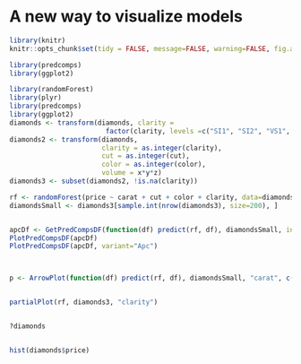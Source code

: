 # A new way to visualize models

```r
library(knitr)
knitr::opts_chunk$set(tidy = FALSE, message=FALSE, warning=FALSE, fig.align='center')
```

```r
library(predcomps)
library(ggplot2)
```

```r

library(randomForest)
library(plyr)
library(predcomps)
library(ggplot2)
diamonds <- transform(diamonds, clarity = 
                        factor(clarity, levels =c("SI1", "SI2", "VS1", "VS2", "VVS1", "VVS2", "IF")))
diamonds2 <- transform(diamonds,
                       clarity = as.integer(clarity),
                       cut = as.integer(cut),
                       color = as.integer(color),
                       volume = x*y*z)
diamonds3 <- subset(diamonds2, !is.na(clarity))

rf <- randomForest(price ~ carat + cut + color + clarity, data=diamonds3, ntree=20)
diamondsSmall <- diamonds3[sample.int(nrow(diamonds3), size=200), ]


apcDf <- GetPredCompsDF(function(df) predict(rf, df), diamondsSmall, inputVars=row.names(rf$importance))
PlotPredCompsDF(apcDf)
PlotPredCompsDF(apcDf, variant="Apc")



p <- ArrowPlot(function(df) predict(rf, df), diamondsSmall, "carat", c("cut", "color", "clarity"))


partialPlot(rf, diamonds3, "clarity")


?diamonds


hist(diamonds$price)



```